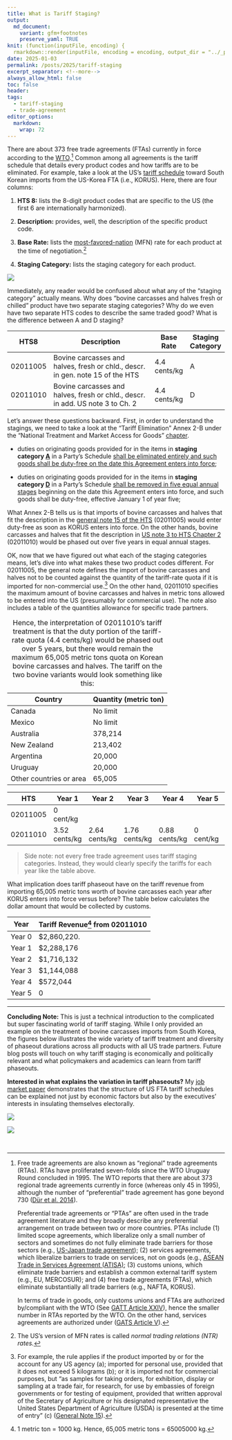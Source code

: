 ```yaml
---
title: What is Tariff Staging?
output:
  md_document:
    variant: gfm+footnotes
    preserve_yaml: TRUE
knit: (function(inputFile, encoding) {
  rmarkdown::render(inputFile, encoding = encoding, output_dir = "../_posts") })
date: 2025-01-03
permalink: /posts/2025/tariff-staging
excerpt_separator: <!--more-->
always_allow_html: false
toc: false
header:
tags:
  - tariff-staging
  - trade-agreement
editor_options: 
  markdown: 
    wrap: 72
---
```


<!--more-->

There are about 373 free trade agreements (FTAs) currently in force
according to the
[WTO](https://rtais.wto.org/UI/PublicMaintainRTAHome.aspx).[^1] Common
among all agreements is the tariff schedule that details every product
codes and how tariffs are to be eliminated. For example, take a look at
the US's [tariff
schedule](https://ustr.gov/sites/default/files/uploads/agreements/fta/korus/Annex_2-B-1_US_Tariff_Schedule.pdf)
toward South Korean imports from the US-Korea FTA (i.e., KORUS). Here,
there are four columns:

[^1]: Free trade agreements are also known as "regional" trade
    agreements (RTAs). RTAs have proliferated seven-folds since the WTO
    Uruguay Round concluded in 1995. The WTO reports that there are
    about 373 regional trade agreements currently in force (whereas only
    45 in 1995), although the number of "preferential" trade agreement
    has gone beyond 730 ([Dür et al. 2014](#0)).

    Preferential trade agreements or "PTAs" are often used in the trade
    agreement literature and they broadly describe any preferential
    arrangement on trade between two or more countries. PTAs include (1)
    limited scope agreements, which liberalize only a small number of
    sectors and sometimes do not fully eliminate trade barriers for
    those sectors (e.g., [US-Japan trade
    agreement](https://ustr.gov/countries-regions/japan-korea-apec/japan/us-japan-trade-agreement-negotiations/us-japan-trade-agreement-text));
    (2) services agreements, which liberalize barriers to trade on
    services, not on goods (e.g., [ASEAN Trade in Services Agreement
    (ATISA)](https://agreement.asean.org/media/download/20201111041414.pdf);
    (3) customs unions, which eliminate trade barriers and establish a
    common external tariff system (e.g., EU, MERCOSUR); and (4) free
    trade agreements (FTAs), which eliminate substantially all trade
    barriers (e.g., NAFTA, KORUS).

    In terms of trade in goods, only customs unions and FTAs are
    authorized by/compliant with the WTO (See [GATT Article
    XXIV](https://www.wto.org/english/tratop_e/region_e/region_art24_e.htm)),
    hence the smaller number in RTAs reported by the WTO. On the other
    hand, services agreements are authorized under ([GATS Article
    V](https://www.wto.org/english/res_e/publications_e/ai17_e/gats_art5_jur.pdf)).

1.  **HTS 8:** lists the 8-digit product codes that are specific to the
    US (the first 6 are internationally harmonized).

2.  **Description:** provides, well, the description of the specific
    product code.

3.  **Base Rate:** lists the
    [most-favored-nation](https://www.wto.org/english/res_e/webcas_e/ltt_e/ltt1_e.htm)
    (MFN) rate for each product at the time of negotiation.[^2]

4.  **Staging Category:** lists the staging category for each product.

[^2]: The US's version of MFN rates is called *normal trading relations
    (NTR) rates.*

<img src="/images/ftariff/USA_KOR_schedule.png" style="display: block; margin: auto;"/>

Immediately, any reader would be confused about what any of the "staging
category" actually means. Why does "bovine carcasses and halves fresh or
chilled" product have two separate staging categories? Why do we even
have two separate HTS codes to describe the same traded good? What is
the difference between A and D staging?

| HTS8     | Description                                                                    | Base Rate    | Staging Category |
|-----------|---------------------------------------|-----------|-----------|
| 02011005 | Bovine carcasses and halves, fresh or chld., descr. in gen. note 15 of the HTS | 4.4 cents/kg | A                |
| 02011010 | Bovine carcasses and halves, fresh or chld., descr. in add. US note 3 to Ch. 2 | 4.4 cents/kg | D                |

Let's answer these questions backward. First, in order to understand the
stagings, we need to take a look at the "Tariff Elimination" Annex 2-B
under the "National Treatment and Market Access for Goods"
[chapter](https://ustr.gov/sites/default/files/uploads/agreements/fta/korus/asset_upload_file904_12701.pdf).

-   duties on originating goods provided for in the items in **staging
    category [A]{.underline}** in a Party’s Schedule [shall be
    eliminated entirely and such goods shall be duty-free on the date
    this Agreement enters into force]{.underline};

-   duties on originating goods provided for in the items in **staging
    category [D]{.underline}** in a Party’s Schedule [shall be removed
    in five equal annual stages]{.underline} beginning on the date this
    Agreement enters into force, and such goods shall be duty-free,
    effective January 1 of year five;

What Annex 2-B tells us is that imports of bovine carcasses and halves
that fit the description in the [general note 15 of the
HTS](/files/pdf/posts/staging/HTS%20General%20Note%2015.pdf) (02011005)
would enter duty-free as soon as KORUS enters into force. On the other
hands, bovine carcasses and halves that fit the description in [US note
3 to HTS Chapter 2](/files/pdf/posts/staging/HTS%20Chapter%202.pdf)
(02011010) would be phased out over five years in equal annual stages.

OK, now that we have figured out what each of the staging categories
means, let's dive into what makes these two product codes different. For
02011005, the general note defines the import of bovine carcasses and
halves not to be counted against the quantity of the tariff-rate quota
if it is imported for non-commercial use.[^3] On the other hand,
02011010 specifies the maximum amount of bovine carcasses and halves in
metric tons allowed to be entered into the US (presumably for commercial
use). The note also includes a table of the quantities allowance for
specific trade partners.

[^3]: For example, the rule applies if the product imported by or for
    the account for any US agency (a); imported for personal use,
    provided that it does not exceed 5 kilograms (b); or it is imported
    not for commercial purposes, but "as samples for taking orders, for
    exhibition, display or sampling at a trade fair, for research, for
    use by embassies of foreign governments or for testing of equipment,
    provided that written approval of the Secretary of Agriculture or
    his designated representative the United States Department of
    Agriculture (USDA) is presented at the time of entry" (c) ([General
    Note 15](/files/pdf/posts/staging/HTS%20General%20Note%2015.pdf)).

| Country                 | Quantity (metric ton) |
|-------------------------|-----------------------|
| Canada                  | No limit              |
| Mexico                  | No limit              |
| Australia               | 378,214               |
| New Zealand             | 213,402               |
| Argentina               | 20,000                |
| Uruguay                 | 20,000                |
| Other countries or area | 65,005                |

: Hence, the interpretation of 02011010's tariff treatment is that the
duty portion of the tariff-rate quota (4.4 cents/kg) would be phased out
over 5 years, but there would remain the maximum 65,005 metric tons
quota on Korean bovine carcasses and halves. The tariff on the two
bovine variants would look something like this:

| HTS      | Year 1        | Year 2        | Year 3        | Year 4        | Year 5    |
|------------|------------|------------|------------|------------|------------|
| 02011005 | 0 cent/kg     |               |               |               |           |
| 02011010 | 3.52 cents/kg | 2.64 cents/kg | 1.76 cents/kg | 0.88 cents/kg | 0 cent/kg |

> Side note: not every free trade agreement uses tariff staging
> categories. Instead, they would clearly specify the tariffs for each
> year like the table above.

What implication does tariff phaseout have on the tariff revenue from
importing 65,005 metric tons worth of bovine carcasses each year after
KORUS enters into force versus before? The table below calculates the
dollar amount that would be collected by customs.

| Year   | Tariff Revenue[^4] from 02011010 |
|--------|----------------------------------|
| Year 0 | \$2,860,220.                     |
| Year 1 | \$2,288,176                      |
| Year 2 | \$1,716,132                      |
| Year 3 | \$1,144,088                      |
| Year 4 | \$572,044                        |
| Year 5 | 0                                |

[^4]: 1 metric ton = 1000 kg. Hence, 65,005 metric tons = 65005000 kg.

------------------------------------------------------------------------

**Concluding Note:** This is just a technical introduction to the
complicated but super fascinating world of tariff staging. While I only
provided an example on the treatment of bovine carcasses imports from
South Korea, the figures below illustrates the wide variety of tariff
treatment and diversity of phaseout durations across all products with
all US trade partners. Future blog posts will touch on why tariff
staging is economically and politically relevant and what policymakers
and academics can learn from tariff phaseouts.

**Interested in what explains the variation in tariff phaseouts?** My
[job market paper](/files/pdf/research/Thai-JMP.pdf) demonstrates that
the structure of US FTA tariff schedules can be explained not just by
economic factors but also by the executives' interests in insulating
themselves electorally.

<img src="/images/ftariff/treatment_ticks.jpg" style="display: block; margin: auto;"/>

<img src="/images/ftariff/phaseout_ticks.jpg" style="display: block; margin: auto;"/>

\
